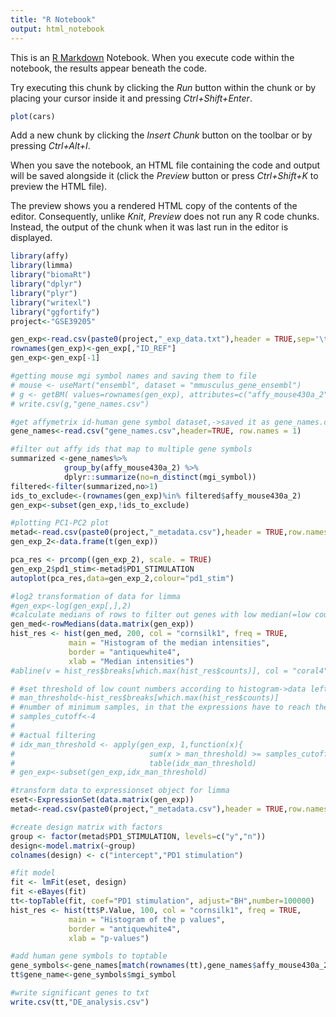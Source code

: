 ```yaml
---
title: "R Notebook"
output: html_notebook
---
```


This is an [R Markdown](http://rmarkdown.rstudio.com) Notebook. When you execute code within the notebook, the results appear beneath the code. 

Try executing this chunk by clicking the *Run* button within the chunk or by placing your cursor inside it and pressing *Ctrl+Shift+Enter*. 

```r
plot(cars)
```

Add a new chunk by clicking the *Insert Chunk* button on the toolbar or by pressing *Ctrl+Alt+I*.

When you save the notebook, an HTML file containing the code and output will be saved alongside it (click the *Preview* button or press *Ctrl+Shift+K* to preview the HTML file).

The preview shows you a rendered HTML copy of the contents of the editor. Consequently, unlike *Knit*, *Preview* does not run any R code chunks. Instead, the output of the chunk when it was last run in the editor is displayed.

```r
library(affy)   
library(limma)
library("biomaRt")
library("dplyr")
library("plyr")
library("writexl")
library("ggfortify")
project<-"GSE39205"
```

```r
gen_exp<-read.csv(paste0(project,"_exp_data.txt"),header = TRUE,sep='\t')
rownames(gen_exp)<-gen_exp[,"ID_REF"]
gen_exp<-gen_exp[-1]
```

```r
#getting mouse mgi symbol names and saving them to file
# mouse <- useMart("ensembl", dataset = "mmusculus_gene_ensembl")
# g <- getBM( values=rownames(gen_exp), attributes=c("affy_mouse430a_2", "mgi_symbol"),mart = mouse)
# write.csv(g,"gene_names.csv")
```

```r
#get affymetrix id-human gene symbol dataset,->saved it as gene_names.csv
gene_names<-read.csv("gene_names.csv",header=TRUE, row.names = 1)

#filter out affy ids that map to multiple gene symbols
summarized <-gene_names%>%
            group_by(affy_mouse430a_2) %>%
            dplyr::summarize(no=n_distinct(mgi_symbol))
filtered<-filter(summarized,no>1)
ids_to_exclude<-(rownames(gen_exp)%in% filtered$affy_mouse430a_2)
gen_exp<-subset(gen_exp,!ids_to_exclude)

#plotting PC1-PC2 plot
metad<-read.csv(paste0(project,"_metadata.csv"),header = TRUE,row.names = 1)
gen_exp_2<-data.frame(t(gen_exp))

pca_res <- prcomp((gen_exp_2), scale. = TRUE)
gen_exp_2$pd1_stim<-metad$PD1_STIMULATION
autoplot(pca_res,data=gen_exp_2,colour="pd1_stim")

```

```r
#log2 transformation of data for limma
#gen_exp<-log(gen_exp[,],2)
#calculate medians of rows to filter out genes with low median(=low count) numbers, plotting them as histogram
gen_med<-rowMedians(data.matrix(gen_exp))
hist_res <- hist(gen_med, 200, col = "cornsilk1", freq = TRUE,
             main = "Histogram of the median intensities",
             border = "antiquewhite4",
             xlab = "Median intensities")
#abline(v = hist_res$breaks[which.max(hist_res$counts)], col = "coral4", lwd = 2)
```
```r
# #set threshold of low count numbers according to histogram->data left to the first peak is dropped
# man_threshold<-hist_res$breaks[which.max(hist_res$counts)]
# #number of minimum samples, in that the expressions have to reach the threshold to be kept
# samples_cutoff<-4
# 
# #actual filtering
# idx_man_threshold <- apply(gen_exp, 1,function(x){
#                              sum(x > man_threshold) >= samples_cutoff})
#                              table(idx_man_threshold)
# gen_exp<-subset(gen_exp,idx_man_threshold)
```

```r
#transform data to expressionset object for limma 
eset<-ExpressionSet(data.matrix(gen_exp))
metad<-read.csv(paste0(project,"_metadata.csv"),header = TRUE,row.names = 1)

#create design matrix with factors
group <- factor(metad$PD1_STIMULATION, levels=c("y","n"))
design<-model.matrix(~group)
colnames(design) <- c("intercept","PD1 stimulation")

#fit model
fit <- lmFit(eset, design)
fit <-eBayes(fit)
tt<-topTable(fit, coef="PD1 stimulation", adjust="BH",number=100000)
hist_res <- hist(tt$P.Value, 100, col = "cornsilk1", freq = TRUE,
             main = "Histogram of the p values",
             border = "antiquewhite4",
             xlab = "p-values")
```

```r
#add human gene symbols to toptable
gene_symbols<-gene_names[match(rownames(tt),gene_names$affy_mouse430a_2),]
tt$gene_name<-gene_symbols$mgi_symbol

#write significant genes to txt
write.csv(tt,"DE_analysis.csv")
```



  





